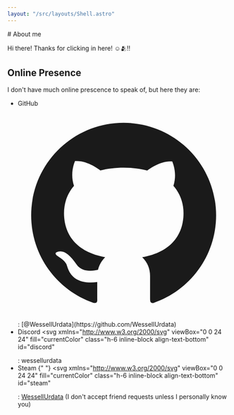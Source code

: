 ```yaml
---
layout: "/src/layouts/Shell.astro"
---
```


<section class="max-w-none prose prose-headings:my-[12px] mb-8">
# About me

Hi there! Thanks for clicking in here! ☺️🫂‼️

## Online Presence

I don't have much online prescence to speak of, but here they are:

- GitHub
  <svg viewBox="0 0 1024 1024" fill="currentColor" id="gitHub" class="h-6 inline-block align-text-bottom">
    <title>GitHub</title>
    <path d="M511.6 76.3C264.3 76.2 64 276.4 64 523.5 64 718.9 189.3 885 363.8 946c23.5 5.9 19.9-10.8 19.9-22.2v-77.5c-135.7 15.9-141.2-73.9-150.3-88.9C215 726 171.5 718 184.5 703c30.9-15.9 62.4 4 98.9 57.9 26.4 39.1 77.9 32.5 104 26 5.7-23.5 17.9-44.5 34.7-60.8-140.6-25.2-199.2-111-199.2-213 0-49.5 16.3-95 48.3-131.7-20.4-60.5 1.9-112.3 4.9-120 58.1-5.2 118.5 41.6 123.2 45.3 33-8.9 70.7-13.6 112.9-13.6 42.4 0 80.2 4.9 113.5 13.9 11.3-8.6 67.3-48.8 121.3-43.9 2.9 7.7 24.7 58.3 5.5 118 32.4 36.8 48.9 82.7 48.9 132.3 0 102.2-59 188.1-200 212.9a127.5 127.5 0 0138.1 91v112.5c.8 9 0 17.9 15 17.9 177.1-59.7 304.6-227 304.6-424.1 0-247.2-200.4-447.3-447.5-447.3z"></path>
  </svg>
  : [@WessellUrdata](https://github.com/WessellUrdata)
- Discord
  <svg
    xmlns="http://www.w3.org/2000/svg"
    viewBox="0 0 24 24"
    fill="currentColor"
    class="h-6 inline-block align-text-bottom"
    id="discord"
  >
    <title>Discord</title>
    <path d="M19.3034 5.33716C17.9344 4.71103 16.4805 4.2547 14.9629 4C14.7719 4.32899 14.5596 4.77471 14.411 5.12492C12.7969 4.89144 11.1944 4.89144 9.60255 5.12492C9.45397 4.77471 9.2311 4.32899 9.05068 4C7.52251 4.2547 6.06861 4.71103 4.70915 5.33716C1.96053 9.39111 1.21766 13.3495 1.5891 17.2549C3.41443 18.5815 5.17612 19.388 6.90701 19.9187C7.33151 19.3456 7.71356 18.73 8.04255 18.0827C7.41641 17.8492 6.82211 17.5627 6.24904 17.2231C6.39762 17.117 6.5462 17.0003 6.68416 16.8835C10.1438 18.4648 13.8911 18.4648 17.3082 16.8835C17.4568 17.0003 17.5948 17.117 17.7434 17.2231C17.1703 17.5627 16.576 17.8492 15.9499 18.0827C16.2789 18.73 16.6609 19.3456 17.0854 19.9187C18.8152 19.388 20.5875 18.5815 22.4033 17.2549C22.8596 12.7341 21.6806 8.80747 19.3034 5.33716ZM8.5201 14.8459C7.48007 14.8459 6.63107 13.9014 6.63107 12.7447C6.63107 11.5879 7.45884 10.6434 8.5201 10.6434C9.57071 10.6434 10.4303 11.5879 10.4091 12.7447C10.4091 13.9014 9.57071 14.8459 8.5201 14.8459ZM15.4936 14.8459C14.4535 14.8459 13.6034 13.9014 13.6034 12.7447C13.6034 11.5879 14.4323 10.6434 15.4936 10.6434C16.5442 10.6434 17.4038 11.5879 17.3825 12.7447C17.3825 13.9014 16.5548 14.8459 15.4936 14.8459Z"></path>
  </svg>
  : wessellurdata
- Steam
  {" "}
  <svg
    xmlns="http://www.w3.org/2000/svg"
    viewBox="0 0 24 24"
    fill="currentColor"
    class="h-6 inline-block align-text-bottom"
    id="steam"
  >
    <path d="M12.0052 2C6.75435 2 2.44852 6.05 2.04102 11.1975L7.40102 13.4125C7.85518 13.1033 8.40352 12.9208 8.99435 12.9208C9.04685 12.9208 9.09852 12.9242 9.15102 12.9258L11.5352 9.47417V9.425C11.5352 7.34583 13.2252 5.655 15.3052 5.655C17.3835 5.655 19.0752 7.3475 19.0752 9.4275C19.0752 11.5075 17.3835 13.1983 15.3052 13.1983H15.2177L11.821 15.6242C11.821 15.6675 11.8243 15.7117 11.8243 15.7567C11.8243 17.3192 10.5618 18.5867 8.99935 18.5867C7.63685 18.5867 6.48602 17.6092 6.22352 16.3142L2.38602 14.725C3.57435 18.9225 7.42768 22 12.0052 22C17.5277 22 22.0043 17.5225 22.0043 12C22.0043 6.4775 17.5268 2 12.0052 2ZM7.07852 16.6667C7.29685 17.1192 7.67352 17.4992 8.17352 17.7083C9.25435 18.1575 10.501 17.645 10.9502 16.5625C11.1693 16.0375 11.1702 15.4633 10.9543 14.9383C10.7385 14.4133 10.3293 14.0042 9.80685 13.7858C9.28685 13.5692 8.73185 13.5783 8.24185 13.7608L9.51102 14.2858C10.3077 14.6192 10.6852 15.5358 10.3518 16.3317C10.021 17.1292 9.10435 17.5067 8.30685 17.175L7.07852 16.6667ZM17.8185 9.4225C17.8185 8.0375 16.691 6.91 15.306 6.91C13.9185 6.91 12.7935 8.0375 12.7935 9.4225C12.7935 10.81 13.9185 11.935 15.306 11.935C16.6918 11.935 17.8185 10.81 17.8185 9.4225ZM15.3118 7.53C16.3527 7.53 17.2002 8.375 17.2002 9.41833C17.2002 10.4608 16.3527 11.3058 15.3118 11.3058C14.2677 11.3058 13.4243 10.4608 13.4243 9.41833C13.4243 8.375 14.2685 7.53 15.3118 7.53Z"></path>
  </svg>
  : [WessellUrdata](https://steamcommunity.com/id/WessellUrdata/) (I don't accept friend requests unless I personally know
  you)

</section>
